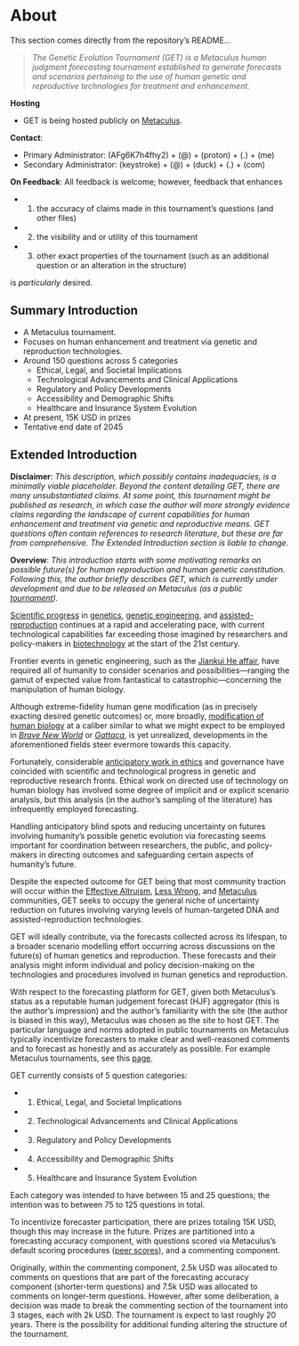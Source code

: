 # About

This section comes directly from the repository's README...

> _The Genetic Evolution Tournament (GET) is a Metaculus human judgment forecasting tournament established to generate forecasts and scenarios pertaining to the use of human genetic and reproductive technologies for treatment and enhancement._

__Hosting__

* GET is being hosted publicly on [Metaculus](https://en.wikipedia.org/wiki/Metaculus).

__Contact__:

* Primary Administrator: (AFg6K7h4fhy2) + (@) + (proton) + (.) + (me)
* Secondary Administrator: (keystroke) + (@) + (duck) + (.) + (com)

__On Feedback__: All feedback is welcome; however, feedback that enhances

* (1) the accuracy of claims made in this tournament's questions (and other files)
* (2) the visibility and or utility of this tournament
* (3) other exact properties of the tournament (such as an additional question or an alteration in the structure)

is _particularly_ desired.

## Summary Introduction

* A Metaculus tournament.
* Focuses on human enhancement and treatment via genetic and reproduction technologies.
* Around 150 questions across 5 categories
  * Ethical, Legal, and Societal Implications
  * Technological Advancements and Clinical Applications
  * Regulatory and Policy Developments
  * Accessibility and Demographic Shifts
  * Healthcare and Insurance System Evolution
* At present, 15K USD in prizes
* Tentative end date of 2045

## Extended Introduction

__Disclaimer__: _This description, which possibly contains inadequacies, is a minimally viable placeholder. Beyond the content detailing GET, there are many unsubstantiated claims. At some point, this tournament might be published as research, in which case the author will more strongly evidence claims regarding the landscape of current capabilities for human enhancement and treatment via genetic and reproductive means. GET questions often contain references to research literature, but these are far from comprehensive. The Extended Introduction section is liable to change._

__Overview__: _This introduction starts with some motivating remarks on possible future(s) for human reproduction and human genetic constitution. Following this, the author briefly describes GET, which is currently under development and due to be released on Metaculus (as a public [tournament](https://en.wikipedia.org/wiki/Prediction_market))._

[Scientific progress](https://en.wikipedia.org/wiki/Progress#Scientific_progress) in [genetics](https://en.wikipedia.org/wiki/Genetics), [genetic engineering](https://en.wikipedia.org/wiki/Genetic_engineering), and [assisted-reproduction](https://en.wikipedia.org/wiki/Assisted_reproductive_technology) continues at a rapid and accelerating pace, with current technological capabilities far exceeding those imagined by researchers and policy-makers in [biotechnology](https://en.wikipedia.org/wiki/Biotechnology) at the start of the 21st century.

Frontier events in genetic engineering, such as the [Jiankui He affair](https://en.wikipedia.org/wiki/He_Jiankui_affair), have required all of humanity to consider scenarios and possibilities—ranging the gamut of expected value from fantastical to catastrophic—concerning the manipulation of human biology.

Although extreme-fidelity human gene modification (as in precisely exacting desired genetic outcomes) or, more broadly, [modification of human biology](https://en.wikipedia.org/wiki/Genetic_engineering_techniques) at a caliber similar to what we might expect to be employed in _[Brave New World](https://en.wikipedia.org/wiki/Brave_New_World)_ or _[Gattaca](https://en.wikipedia.org/wiki/Gattaca)_, is yet unrealized, developments in the aforementioned fields steer evermore towards this capacity.

Fortunately, considerable [anticipatory work in ethics](https://en.wikipedia.org/wiki/Bioethics) and governance have coincided with scientific and technological progress in genetic and reproductive research fronts. Ethical work on directed use of technology on human biology has involved some degree of implicit and or explicit scenario analysis, but this analysis (in the author's sampling of the literature) has infrequently employed forecasting.

Handling anticipatory blind spots and reducing uncertainty on futures involving humanity's possible genetic evolution via forecasting seems important for coordination between researchers, the public, and policy-makers in directing outcomes and safeguarding certain aspects of humanity's future.

<!-- Given the magnitude of scenarios for the future of humanity involving the trajectories of different biotechnologies—e.g., [PGD](https://en.wikipedia.org/wiki/Preimplantation_genetic_diagnosis) w/ [iPSCs](https://en.wikipedia.org/wiki/Induced_pluripotent_stem_cell) or prenatal genetic engineering—and the utility of forecasting in scenario analyses, incorporating forecasting.  -->

Despite the expected outcome for GET being that most community traction will occur within the [Effective Altruism](https://forum.effectivealtruism.org/), [Less Wrong](https://www.lesswrong.com/), and [Metaculus](https://www.metaculus.com/questions/) communities, GET seeks to occupy the general niche of uncertainty reduction on futures involving varying levels of human-targeted DNA and assisted-reproduction technologies.

GET will ideally contribute, via the forecasts collected across its lifespan, to a broader scenario modelling effort occurring across discussions on the future(s) of human genetics and reproduction. These forecasts and their analysis might inform individual and policy decision-making on the technologies and procedures involved in human genetics and reproduction.

<!-- Taking a step back, we might ask: Why is human judgement forecasting (HJF) valuable? Note first that there is much more that can be said on this topic than I will cover in this paragraph (for a reasonably good reference, check out this paper). While algorithmic or semi-algorithmic (algorithms that involve human tuning or correction) forecasts often outperform HJFs across certain classes of questions for which there is data, situations in which data ready for modelling is scarce or where models have not yet reached an acceptable maturity level can benefit from HJF. Beyond the general reduction of uncertainty attainable through HJF methods, HJF has also demonstrated value in scenario analysis. Here, forecasters might first generate scenarios and then determine their plausibility, sometimes providing a final, combined forecast from the scenarios. HJF-generated scenarios can at times be more cost-effective than computational models, especially in situations where the creation of statistical models is unattainable, given resources or time-frames. -->

With respect to the forecasting platform for GET, given both Metaculus's status as a reputable human judgement forecast (HJF) aggregator (this is the author's impression) and the author's familiarity with the site (the author is biased in this way), Metaculus was chosen as the site to host GET. The particular language and norms adopted in public tournaments on Metaculus typically incentivize forecasters to make clear and well-reasoned comments and to forecast as honestly and as accurately as possible. For example Metaculus tournaments, see this [page](https://www.metaculus.com/tournaments/).

GET currently consists of 5 question categories:

* (1) Ethical, Legal, and Societal Implications
* (2) Technological Advancements and Clinical Applications
* (3) Regulatory and Policy Developments
* (4) Accessibility and Demographic Shifts
* (5) Healthcare and Insurance System Evolution

Each category was intended to have between 15 and 25 questions; the intention was to between 75 to 125 questions in total.

To incentivize forecaster participation, there are prizes totaling 15K USD, though this may increase in the future. Prizes are partitioned into a forecasting accuracy component, with questions scored via Metaculus's default scoring procedures ([peer scores](https://www.metaculus.com/help/scores-faq/)), and a commenting component.

Originally, within the commenting component, 2.5k USD was allocated to comments on questions that are part of the forecasting accuracy component (shorter-term questions) and 7.5k USD was allocated to comments on longer-term questions. However, after some deliberation, a decision was made to break the commenting section of the tournament into 3 stages, each with 2k USD. The tournament is expect to last roughly 20 years. There is the possibility for additional funding altering the structure of the tournament.
